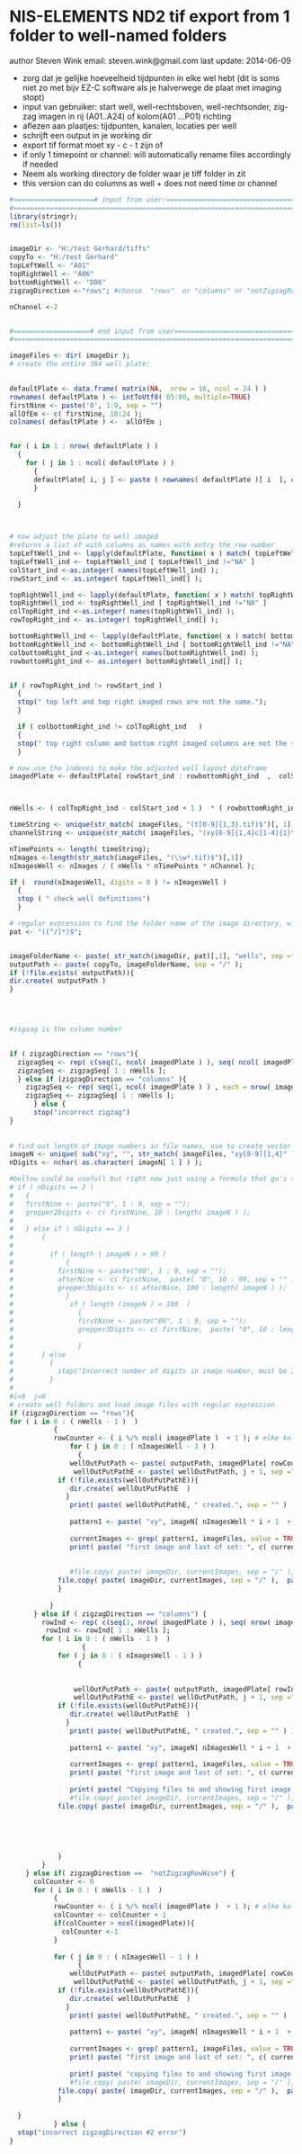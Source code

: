 NIS-ELEMENTS ND2 tif export from 1 folder to well-named folders
========================================================

author Steven Wink 
email: steven.wink@gmail.com
last update: 2014-06-09


* zorg dat je gelijke hoeveelheid tijdpunten in elke wel hebt (dit is soms niet zo met bijv EZ-C software als je halverwege  de plaat met imaging stopt)
* input van gebruiker: start well, well-rechtsboven, well-rechtsonder, zig-zag imagen in rij (A01..A24) of kolom(A01 ...P01) richting
* aflezen aan plaatjes: tijdpunten, kanalen, locaties per well
* schrijft een output in je working dir
* export tif format moet xy - c - t zijn of
* if only 1 timepoint or channel: will automatically rename files accordingly if needed
* Neem als working directory de folder waar je tiff folder in zit
* this version can do columns as well + does not need time or channel
```r
#====================# input from user:=========================================================
#===============================================================================================
library(stringr);
rm(list=ls())


imageDir <- "H:/test Gerhard/tiffs"
copyTo <- "H:/test Gerhard"
topLeftWell <- "A01"
topRightWell <- "A06"
bottomRightWell <- "D06"
zigzagDirection <-"rows"; #choose  "rows"  or "columns" or "notZigzagRowWise"  zig-zag imagen in rij (A01..A24) of kolom(A01 ...P01) richting

nChannel <-2


#===================# end input from user========================================================
#================================================================================================

imageFiles <- dir( imageDir );
# create the entire 384 well plate:

  
defaultPlate <- data.frame( matrix(NA,  nrow = 16, ncol = 24 ) )
rownames( defaultPlate ) <- intToUtf8( 65:80, multiple=TRUE)
firstNine <- paste('0', 1:9, sep = "")
allOfEm <- c( firstNine, 10:24 );
colnames( defaultPlate ) <-  allOfEm ;


for ( i in 1 : nrow( defaultPlate ) )
  {  
    for ( j in 1 : ncol( defaultPlate ) )
      {
      defaultPlate[ i, j ] <- paste ( rownames( defaultPlate )[ i  ], colnames( defaultPlate )[ j ], sep = "" );
      }
  
  }



# now adjust the plate to well imaged
#returns a list of with columns as names with entry the row number
topLeftWell_ind <- lapply(defaultPlate, function( x ) match( topLeftWell, x )  );
topLeftWell_ind <- topLeftWell_ind [ topLeftWell_ind !="NA" ]
colStart_ind <-as.integer( names(topLeftWell_ind) );
rowStart_ind <- as.integer( topLeftWell_ind[] );

topRightWell_ind <- lapply(defaultPlate, function( x ) match( topRightWell, x )  );
topRightWell_ind <- topRightWell_ind [ topRightWell_ind !="NA" ]
colTopRight_ind <-as.integer( names(topRightWell_ind) );
rowTopRight_ind <- as.integer( topRightWell_ind[] );

bottomRightWell_ind <- lapply(defaultPlate, function( x ) match( bottomRightWell, x )  );
bottomRightWell_ind <- bottomRightWell_ind [ bottomRightWell_ind !="NA" ]
colbottomRight_ind <-as.integer( names(bottomRightWell_ind) );
rowbottomRight_ind <- as.integer( bottomRightWell_ind[] );


if ( rowTopRight_ind != rowStart_ind ) 
  {
  stop(" top left and top right imaged rows are not the same.");
  }

  if ( colbottomRight_ind != colTopRight_ind   ) 
  {
  stop(" top right column and bottom right imaged columns are not the same.");
  }

# now use the indexes to make the adjusted well layout dataframe
imagedPlate <- defaultPlate[ rowStart_ind : rowbottomRight_ind  ,  colStart_ind : colbottomRight_ind, drop= FALSE   ]; 



nWells <- ( colTopRight_ind - colStart_ind + 1 )  * ( rowbottomRight_ind - rowStart_ind + 1 );

timeString <- unique(str_match( imageFiles, "(t[0-9]{1,3}.tif)$")[, 1])
channelString <- unique(str_match( imageFiles, "(xy[0-9]{1,4}c[1-4]{1}\\w{,3}.tif)$")[, 1])

nTimePoints <- length( timeString);
nImages <-length(str_match(imageFiles, "(\\w*.tif)$")[,1])
nImagesWell <- nImages / ( nWells * nTimePoints * nChannel );

if (  round(nImagesWell, digits = 0 ) != nImagesWell ) 
  {
  stop ( " check well definitions")
  }

# regular expression to find the folder name of the image directory, will use this name to make a new directory in current WD to create well-folders
pat <- "([^/]*)$";


imageFolderName <- paste( str_match(imageDir, pat)[,1], "wells", sep ="_");
outputPath <- paste( copyTo, imageFolderName, sep = "/" );
if (!file.exists( outputPath)){
dir.create( outputPath )
}




#zigzag is the column number 

 
if ( zigzagDirection == "rows"){
  zigzagSeq <- rep( c(seq(1, ncol( imagedPlate ) ), seq( ncol( imagedPlate ), 1 ) ), ceiling( nrow( imagedPlate )/ 2 ) );
  zigzagSeq <- zigzagSeq[ 1 : nWells ];
  } else if (zigzagDirection == "columns" ){
    zigzagSeq <- rep( seq(1, ncol( imagedPlate ) ) , each = nrow( imagedPlate ) )
    zigzagSeq <- zigzagSeq[ 1 : nWells ];
      } else {
      stop("incorrect zigzag")
}
  
  
# find out length of image numbers in file names, use to create vector of image number names that can be used to pick out sets of images per well.
imageN <- unique( sub("xy", "", str_match( imageFiles, "xy[0-9]{1,4}" ) ) ) ;
nDigits <- nchar( as.character( imageN[ 1 ] ) );

#bellow could be usefull but right now just using a formula that go's through image numbers and puts them in folders in a image number order based method
# if ( nDigits == 2 )
#   {
#   firstNine <- paste("0", 1 : 9, sep = "");
#   grepper2Digits <- c( firstNine, 10 : length( imageN ) );
# 
#   } else if ( nDigits == 3 )
#       {
#       
#         if ( length ( imageN ) > 99 ) 
#             {
#           firstNine <- paste("00", 1 : 9, sep = "");
#           afterNine <- c( firstNine,  paste( "0", 10 : 99, sep = "" ) );
#           grepper3Digits <- c( afterNine, 100 : length( imageN ) );
#             }
#              if ( length (imageN ) < 100  )
#                {
#                firstNine <- paste("00", 1 : 9, sep = "");
#                grepper3Digits <- c( firstNine,  paste( "0", 10 : length( imageN ), sep = "" ) );
#             
#                }
#       } else 
#         {
#           stop("Incorrect number of digits in image number, must be 2 or 3.");
#         }
#   
#i=0  j=0
# create well folders and load image files with regular expression
if (zigzagDirection == "rows"){
for ( i in 0 : ( nWells - 1 )  )
           { 
           rowCounter <- ( i %/% ncol( imagedPlate )  + 1 ); # elke kolom-aantal van imagedPlate dan schuift het een rij op
               for ( j in 0 : ( nImagesWell - 1 ) )
                 {
               wellOutPutPath <- paste( outputPath, imagedPlate[ rowCounter ,  zigzagSeq[ i + 1 ] ], sep ="/" );
                wellOutPutPathE <- paste( wellOutPutPath, j + 1, sep ="_" );      
            if (!file.exists(wellOutPutPathE)){
               dir.create( wellOutPutPathE  )
              }
               print( paste( wellOutPutPathE, " created.", sep = "" ) );
          
               pattern1 <- paste( "xy", imageN[ nImagesWell * i + 1  + j ], sep = ""  );
               
               currentImages <- grep( pattern1, imageFiles, value = TRUE );
               print( paste( "first image and last of set: ", c( currentImages[1], currentImages [ length( currentImages )] )));
      
               
               #file.copy( paste( imageDir, currentImages, sep = "/" ),  paste( wellOutPutPathE, currentImages, sep = "/" ) );
            file.copy( paste( imageDir, currentImages, sep = "/" ),  paste( wellOutPutPathE, currentImages, sep = "/" ) );  
            }
          
          }
      } else if ( zigzagDirection == "columns") {
        rowInd <- rep( c(seq(1, nrow( imagedPlate ) ), seq( nrow( imagedPlate ), 1 ) ), ceiling( ncol( imagedPlate )  / 2 )) 
         rowInd <- rowInd[ 1 : nWells ];
        for ( i in 0 : ( nWells - 1 )  )
                  { 
            for ( j in 0 : ( nImagesWell - 1 ) )
                 {        
              
              
                wellOutPutPath <- paste( outputPath, imagedPlate[ rowInd[ i + 1] ,  zigzagSeq[ i + 1 ] ], sep ="/" );
                wellOutPutPathE <- paste( wellOutPutPath, j + 1, sep ="_" );      
            if (!file.exists(wellOutPutPathE)){
               dir.create( wellOutPutPathE  )
              }
               print( paste( wellOutPutPathE, " created.", sep = "" ) );
          
               pattern1 <- paste( "xy", imageN[ nImagesWell * i + 1  + j ], sep = ""  );
               
               currentImages <- grep( pattern1, imageFiles, value = TRUE );
               print( paste( "first image and last of set: ", c( currentImages[1], currentImages [ length( currentImages )] ), collapse = ""));
      
               print( paste( "Copying files to and showing first image of set:", paste( wellOutPutPathE, currentImages[1], sep = "/" ) , sep = "") )
               #file.copy( paste( imageDir, currentImages, sep = "/" ),  paste( wellOutPutPathE, currentImages, sep = "/" ) );
            file.copy( paste( imageDir, currentImages, sep = "/" ),  paste( wellOutPutPathE, currentImages, sep = "/" ) );  
            
            
            
                 
            
            }
        } 
    } else if( zigzagDirection ==  "notZigzagRowWise") {
      colCounter <- 0 
      for ( i in 0 : ( nWells - 1 )  )
           { 
           rowCounter <- ( i %/% ncol( imagedPlate )  + 1 ); # elke kolom-aantal van imagedPlate dan schuift het een rij op
           colCounter <- colCounter + 1
           if(colCounter > ncol(imagedPlate)){
             colCounter <-1
           }
           
           for ( j in 0 : ( nImagesWell - 1 ) )
                 {
               wellOutPutPath <- paste( outputPath, imagedPlate[ rowCounter , colCounter  ], sep ="/" );
                wellOutPutPathE <- paste( wellOutPutPath, j + 1, sep ="_" );      
            if (!file.exists(wellOutPutPathE)){
               dir.create( wellOutPutPathE  )
              }
               print( paste( wellOutPutPathE, " created.", sep = "" ) );
          
               pattern1 <- paste( "xy", imageN[ nImagesWell * i + 1  + j ], sep = ""  );
               
               currentImages <- grep( pattern1, imageFiles, value = TRUE );
               print( paste( "first image and last of set: ", c( currentImages[1], currentImages [ length( currentImages )] )));
      
               print( paste( "copying files to and showing first image of set:", paste( wellOutPutPathE, currentImages[1], sep = "/" ) , sep = "") )
               #file.copy( paste( imageDir, currentImages, sep = "/" ),  paste( wellOutPutPathE, currentImages, sep = "/" ) );
            file.copy( paste( imageDir, currentImages, sep = "/" ),  paste( wellOutPutPathE, currentImages, sep = "/" ) );  
            }
  
  }
           } else {
  stop("incorrect zigzagDirection #2 error")
}
     


```

